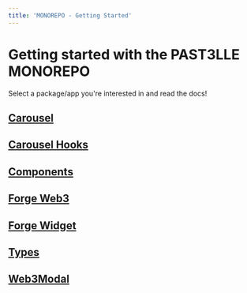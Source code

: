 ```yaml
---
title: 'MONOREPO - Getting Started'
---
```


# Getting started with the PAST3LLE MONOREPO
Select a package/app you're interested in and read the docs!

## [Carousel](/carousel/index.mdx)
## [Carousel Hooks](/carouselhooks/index.mdx)
## [Components](/components/index.mdx)
## [Forge Web3](/forgeweb3/index.mdx)
## [Forge Widget](/forgewidget/index.mdx)
## [Types](/types/index.mdx)
## [Web3Modal](/web3modal/index.mdx)